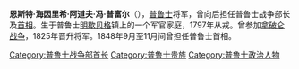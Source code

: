 {{Infobox military person
|name= 恩斯特·海因里希·阿道夫·冯·普富尔
|birth_date= {{birth date|1779|11|3|df=y}}
|death_date= {{death date and age|1866|12|3|1779|11|3|df=y}}
|birth_place= {{flag|Prussia|1750}}[[明歇贝格|杨司菲尔德]]
|death_place= {{flag|Prussia|1803}}[[柏林|柏林]]
|image= Pfuel.jpg
|caption= Ernst von Pfuel
|allegiance= {{flag|Prussia|1803}}
|branch= {{flagicon|Prussia|army}} [[普魯士皇家陸軍|普魯士陸軍]]

|laterwork= [[普鲁士战争部长|普鲁士战争部长]] <br>[[普鲁士内阁首长|普鲁士首相]]}}
'''恩斯特·海因里希·阿道夫·冯·普富尔'''（{{lang-de|Ernst Heinrich Adolf von Pfuel}}），[[普鲁士|普鲁士]]将军，曾向后担任普鲁士战争部长及[[普鲁士内阁首长|首相]]。生于普鲁士[[明歇贝格|明歇贝格]]镇上的一个军官家庭，1797年从戎。曾参加[[拿破仑战争|拿破仑战争]]，1825年晋升将军。1848年9月至11月间曾担任普鲁士首相。

[[Category:普鲁士战争部首长|Category:普鲁士战争部首长]]
[[Category:普鲁士贵族|Category:普鲁士贵族]]
[[Category:普鲁士政治人物|Category:普鲁士政治人物]]